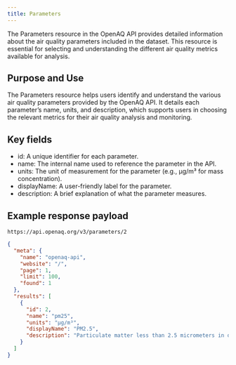 ```yaml
---
title: Parameters
---
```


The Parameters resource in the OpenAQ API provides detailed information about
the air quality parameters included in the dataset. This resource is essential
for selecting and understanding the different air quality metrics available for
analysis.

## Purpose and Use

The Parameters resource helps users identify and understand the various air
quality parameters provided by the OpenAQ API. It details each parameter’s name,
units, and description, which supports users in choosing the relevant metrics
for their air quality analysis and monitoring.

## Key fields

- id: A unique identifier for each parameter.
- name: The internal name used to reference the parameter in the API.
- units: The unit of measurement for the parameter (e.g., µg/m³ for mass
  concentration).
- displayName: A user-friendly label for the parameter.
- description: A brief explanation of what the parameter measures.

## Example response payload

`https://api.openaq.org/v3/parameters/2`

```json
{
  "meta": {
    "name": "openaq-api",
    "website": "/",
    "page": 1,
    "limit": 100,
    "found": 1
  },
  "results": [
    {
      "id": 2,
      "name": "pm25",
      "units": "µg/m³",
      "displayName": "PM2.5",
      "description": "Particulate matter less than 2.5 micrometers in diameter mass concentration"
    }
  ]
}
```
